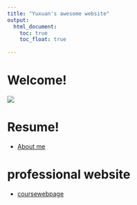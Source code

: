 ```yaml
---
title: "Yuxuan's awesome website"
output: 
  html_document:
    toc: true
    toc_float: true
  
---
```


# Welcome!

  
![](images/download.png)


# Resume!
* [About me](about.html)

# professional website
* [coursewebpage](https://www.p8105.com/index.html)






